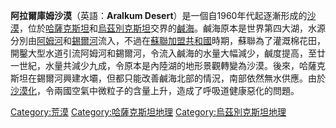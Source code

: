 {{Geobox|沙漠
|name = 阿拉爾庫姆沙漠
|native_name =
|native_name1 =
|native_name2 =
|other_name =
|category =
|image = Aralsea tmo 2014231 lrg.jpg
|image_caption = 2014年[[鹹海|鹹海]]覆蓋的範圍
|image_size =
|official_name =
|etymology =
|motto =
|nickname =
|country = [[哈薩克斯坦|哈薩克斯坦]]
|country1 = [[烏茲別克斯坦|烏茲別克斯坦]]
|state_type =
|state =
|state1 =
|region_type =
|region =
|district1 =
|municipality =
<!-- *** Family *** -->
|parent =
|range =
|border =
|part =
|city =
|landmark =
|building =
|river =
<!-- *** Locations *** -->
|highest =
|highest_location = | highest_region = | highest_state =
|highest_elevation_imperial =
|highest_lat_d = | highest_lat_m = | highest_lat_s = | highest_lat_NS =
|highest_long_d = | highest_long_m = | highest_long_s = | highest_long_EW =
|lowest =
|lowest_location = | lowest_region = | lowest_country =
|lowest_elevation_imperial =
|lowest_lat_d = | lowest_lat_m = | lowest_lat_s = | lowest_lat_NS =
|lowest_long_d = | lowest_long_m = | lowest_long_s = |lowest_long_EW =
<!-- *** Dimensions *** -->
|length = | length_orientation =
|width = | width_orientation =
|area =
|area_land  =
|area_water =
|area_urban =
|area_metro =
<!-- *** Population *** -->
|population = | population_date =
|population_urban =
|population_metro =
|population_density =
|population_density_urban =
|population_density_metro =
<!-- *** Features *** -->
|geology =
|orogeny =
|period =
|biome =
|plant =
|animal =
|author =
|style =
|material =
|map = Aral Sea.gif
|map_caption = 不斷增長中的阿拉爾庫姆沙漠
|map_background =
|map_locator =
}}

'''阿拉爾庫姆沙漠'''（英語：'''Aralkum Desert'''）是一個自1960年代起逐漸形成的[[沙漠|沙漠]]，位於[[哈薩克斯坦|哈薩克斯坦]]和[[烏茲別克斯坦|烏茲別克斯坦]]交界的[[鹹海|鹹海]]。鹹海原本是世界第四大湖，水源分別由[[阿姆河|阿姆河]]和[[錫爾河|錫爾河]]流入，不過在[[蘇聯|蘇聯]][[加盟共和國|加盟共和國]]時期，蘇聯為了灌溉棉花田，開鑿大型水道引流阿姆河和錫爾河，令流入鹹海的水量大幅減少，鹹度提高，至廿一世紀，水量共減少九成，令原本是內陸湖的地形景觀轉變為沙漠。後來，哈薩克斯坦在錫爾河興建水壩，但都只能改善鹹海北部的情況，南部依然無水供應。由於[[沙漠化|沙漠化]]，令兩國空氣中微粒子的含量上升，造成了呼吸道健康惡化的問題。

{{荒漠}}
[[Category:荒漠|Category:荒漠]]
[[Category:哈薩克斯坦地理|Category:哈薩克斯坦地理]]
[[Category:烏茲別克斯坦地理|Category:烏茲別克斯坦地理]]